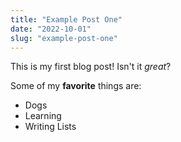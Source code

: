 ```yaml
---
title: "Example Post One"
date: "2022-10-01"
slug: "example-post-one"
---
```

This is my first blog post! Isn't it *great*?

Some of my **favorite** things are:

* Dogs
* Learning
* Writing Lists
